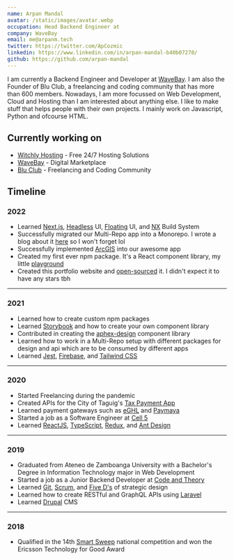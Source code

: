 ```yaml
---
name: Arpan Mandal
avatar: /static/images/avatar.webp
occupation: Head Backend Engineer at
company: WaveBay
email: me@arpanm.tech
twitter: https://twitter.com/ApCozmic
linkedin: https://www.linkedin.com/in/arpan-mandal-b40b07270/
github: https://github.com/arpan-mandal
---
```


I am currently a Backend Engineer and Developer at [WaveBay](https://sail.arpan.codes).
I am also the Founder of Blu Club, a freelancing and coding community that has more than 600 members.
Nowadays, I am more focussed on Web Development, Cloud and Hosting than I am interested about anything else. I like to make stuff that helps people with their own projects. I mainly work on Javascript, Python and ofcourse HTML.

## Currently working on

- [Witchly Hosting](https://witchly.host) - Free 24/7 Hosting Solutions
- [WaveBay](https://app.aphex.co/) - Digital Marketplace
- [Blu Club](https://apms.cf/discord/) - Freelancing and Coding Community

## Timeline

### 2022

- Learned [Next.js](https://nextjs.org/), [Headless](https://headlessui.com/) UI, [Floating](https://floating-ui.com/) UI, and [NX](https://nx.dev/) Build System
- Successfully migrated our Multi-Repo app into a Monorepo. I wrote a blog about it [here](https://www.dalelarroder.com/blog/how-to-merge-a-repository-into-nx) so I won't forget lol
- Successfully implemented [ArcGIS](https://www.arcgis.com/home/index.html) into our awesome app
- Created my first ever npm package. It's a React component library, my little [playground](https://playground.dalelarroder.com/)
- Created this portfolio website and [open-sourced](https://github.com/dlarroder/dalelarroder) it. I didn't expect it to have any stars tbh

---

### 2021

- Learned how to create custom npm packages
- Learned [Storybook](https://storybook.js.org/) and how to create your own component library
- Contributed in creating the [aphex-design](https://aphex-design.web.app/) component library
- Learned how to work in a Multi-Repo setup with different packages for design and api which are to be consumed by different apps
- Learned [Jest](https://jestjs.io/), [Firebase](https://firebase.google.com/), and [Tailwind CSS](https://tailwindcss.com/)

---

### 2020

- Started Freelancing during the pandemic
- Created APIs for the City of Taguig's [Tax Payment App](https://payment.taguig.gov.ph/)
- Learned payment gateways such as [eGHL](https://e-ghl.com/) and [Paymaya](https://www.paymaya.com/)
  &nbsp;
- Started a job as a Software Engineer at [Cell 5](https://www.cell5.co.uk/)
- Learned [ReactJS](https://reactjs.org/), [TypeScript](https://www.typescriptlang.org/), [Redux](https://redux.js.org/), and [Ant Design](https://ant.design/)

---

### 2019

- Graduated from Ateneo de Zamboanga University with a Bachelor's Degree in Information Technology major in Web Development
- Started a job as a Junior Backend Developer at [Code and Theory](https://www.codeandtheory.com/)
- Learned [Git](https://git-scm.com/book/en/v2/Getting-Started-About-Version-Control), [Scrum](https://www.scrum.org/resources/what-is-scrum), and [Five D's](https://www.creativerevolution.com.au/blog/the-5-ds-of-strategic-design) of strategic design
- Learned how to create RESTful and GraphQL APIs using [Laravel](https://laravel.com/)
- Learned [Drupal](https://www.drupal.org/) CMS

---

### 2018

- Qualified in the 14th [Smart Sweep](https://smart.com.ph/About/newsroom/full-news/2018/05/16/cebu-schools-sweep-top-awards-at-smart-innovation-competition) national competition and won the Ericsson Technology for Good Award
